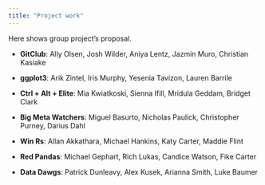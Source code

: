 ```yaml
---
title: "Project work"
---
```


Here shows group project's proposal.

-   **GitClub**: Ally Olsen, Josh Wilder, Aniya Lentz, Jazmin Muro, Christian Kasiake

-   **ggplot3**: Arik Zintel, Iris Murphy, Yesenia Tavizon, Lauren Barrile

-   **Ctrl + Alt + Elite**: Mia Kwiatkoski, Sienna Ifill, Mridula Geddam, Bridget Clark

-   **Big Meta Watchers**: Miguel Basurto, Nicholas Paulick, Christopher Purney, Darius Dahl

-   **Win Rs**: Allan Akkathara, Michael Hankins, Katy Carter, Maddie Flint

-   **Red Pandas**: Michael Gephart, Rich Lukas, Candice Watson, Fike Carter

-   **Data Dawgs**: Patrick Dunleavy, Alex Kusek, Arianna Smith, Luke Baumer
